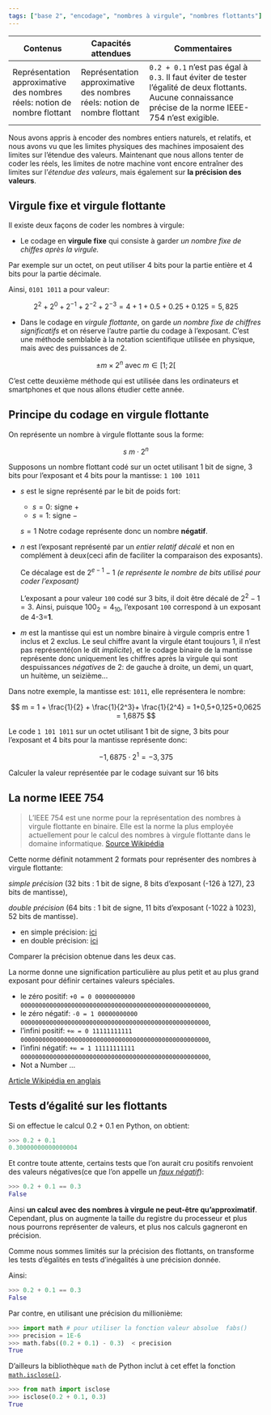 ```yaml
---
tags: ["base 2", "encodage", "nombres à virgule", "nombres flottants"]
---
```


::: programme
+-----------------------+-----------------------+---------------------------------------+
| Contenus              | Capacités attendues   | Commentaires                          |
+=======================+=======================+=======================================+
| Représentation        | Représentation        | `0.2 + 0.1` n’est pas égal à `0.3`.   |
| approximative des     | approximative des     | Il faut éviter de tester l’égalité de |
| nombres réels: notion | nombres réels: notion | deux flottants.                       |
| de nombre flottant    | de nombre flottant    | Aucune connaissance précise de        |
|                       |                       | la norme IEEE-754 n’est exigible.     |
+-----------------------+-----------------------+---------------------------------------+
:::


::: {.intro layout-ncol=2}

Nous avons appris à encoder des nombres entiers naturels, et relatifs, et nous avons vu que les
limites physiques des machines imposaient des limites sur l'étendue des valeurs. Maintenant que
nous allons tenter de coder les réels, les limites de notre machine vont encore entraîner des
limites sur l'_étendue des valeurs_, mais également sur **la précision des valeurs**.

<wc-wikimage title="General_floating_point.svg" caption="Pour encoder un nombre flottant on
utilise 1 bit de signe f bits pour la mantisse et e bits pour l'exposant."></wc-wikimage>

:::

## Virgule fixe et virgule flottante

Il existe deux façons de coder les nombres à virgule:

- Le codage en **virgule fixe** qui consiste à garder *un nombre fixe de chiffes après la
  virgule.*

::: example

Par exemple sur un octet, on peut utiliser 4 bits pour la partie entière et 4 bits pour la partie
décimale.

Ainsi, `0101 1011` a pour valeur:

$$
2^2 + 2^0 + 2^{-1} + 2^{-2} + 2^{-3} = 4 + 1 + 0.5 + 0.25 + 0.125 = 5,825
$$

:::

- Dans le codage en _virgule flottante_, on garde _un nombre fixe de chiffres significatifs_ et
  on réserve l'autre partie du codage à l'exposant. C'est une méthode semblable à la notation
  scientifique utilisée en physique, mais avec des puissances de 2.

$$
\pm m \times  2^{n} \text{ avec } m \in [1; 2[
$$

C'est cette deuxième méthode qui est utilisée dans les ordinateurs et smartphones et que nous
allons étudier cette année.

## Principe du codage en virgule flottante

On représente un nombre à virgule flottante sous la forme:

$$
s\ m \cdot 2^n
$$

<wc-wikimage title="General_floating_point.svg" caption="Pour encoder un nombre flottant on
utilise 1 bit de signe f bits pour la mantisse et e bits pour l'exposant."></wc-wikimage>

Supposons un nombre flottant codé sur un octet utilisant 1 bit de signe, 3 bits pour l'exposant et
4 bits pour la mantisse: `1 100 1011`


- $s$ est le signe représenté par le bit de poids fort:
  - $s=0$: signe $+$
  - $s=1$: signe $-$

  $s=1$ Notre codage représente donc un nombre **négatif**.

- $n$ est l'exposant représenté par un *entier relatif décalé* et non en complément à deux(ceci afin
  de faciliter la comparaison des exposants).
  
  Ce décalage est de $2^{e-1} - 1$ _(e représente le nombre de bits utilisé pour coder l'exposant)_

  L'exposant a pour valeur `100` codé sur 3 bits, il doit être décalé de $2^{2} - 1 = 3$. Ainsi,
  puisque $100_2 = 4_{10}$, l'exposant `100` correspond à un exposant de 4-3=**1**.

- $m$ est la mantisse qui est un nombre binaire à virgule compris entre 1 inclus et 2 exclus. Le
  seul chiffre avant la virgule étant toujours 1, il n'est pas représenté(on le dit *implicite*),
  et le codage binaire de la mantisse représente donc uniquement les chiffres après la virgule qui
  sont despuissances _négatives_ de 2: de gauche à droite, un demi, un quart, un huitème, un
  seizième...

Dans notre exemple, la mantisse est: `1011`, elle représentera le nombre:

$$
m = 1 + \frac{1}{2} +  \frac{1}{2^3}+ \frac{1}{2^4} =  1+0,5+0,125+0,0625 = 1,6875
$$

Le code `1 101 1011` sur un octet utilisant 1 bit de signe, 3 bits pour l'exposant et 4 bits pour
la mantisse représente donc:

$$
- 1,6875 \cdot 2^{1}= -3,375
$$

::: appli

Calculer la valeur représentée par le codage suivant sur 16 bits

<wc-wikimage title="Bfloat16_format.svg" caption="Les 16 bits sont répartis en 7 bits de mantisse, 8 bits d'exposant et 1 bit de signe."></wc-wikimage>

:::

## La norme IEEE 754

> L’IEEE 754 est une norme pour la représentation des nombres à virgule flottante en binaire. Elle
> est la norme la plus employée actuellement pour le calcul des nombres à virgule flottante dans
> le domaine informatique. [Source Wikipédia](http://fr.wikipedia.org/wiki/IEEE_754)

Cette norme définit notamment 2 formats pour représenter des nombres à virgule flottante:

::: {layout-ncol=2}

*simple précision* (32 bits : 1 bit de signe, 8 bits d'exposant (-126 à 127), 23 bits de mantisse),

*double précision* (64 bits : 1 bit de signe, 11 bits d'exposant (-1022 à 1023), 52 bits de
mantisse).
  
<wc-wikimage title="IEEE754_simple_precision.png" caption="Norme IEEE 754 de codage simple précision sur 32 bits."></wc-wikimage>
  

<wc-wikimage title="IEEE754_double_precision.png" caption="Norme IEEE 754 de codage simple précision sur 64 bits."></wc-wikimage>

:::

::: {.appli titre="Réaliser la conversion en base 2 de la valeur approchée de pi: 3.141592653589793"}

- en simple précision: [ici](http://www.binaryconvert.com/result_float.html?decimal=051046049052049053057050054053051053056057055057051)
- en double précision: [ici](http://www.binaryconvert.com/result_double.html?decimal=051046049052049053057050054053051053056057055057051)

Comparer la précision obtenue dans les deux cas.
:::

::: plus

La norme donne une signification particulière au plus petit et au plus grand exposant pour définir
certaines valeurs spéciales.

- le zéro positif: `+0 = 0 00000000000 0000000000000000000000000000000000000000000000000000`,
- le zéro négatif: `-0 = 1 00000000000 0000000000000000000000000000000000000000000000000000`,
- l'infini positif: `+∞ = 0 11111111111 0000000000000000000000000000000000000000000000000000`,
- l'infini négatif: `+∞ = 1 11111111111 0000000000000000000000000000000000000000000000000000`,
- Not a Number ...

[Article Wikipédia en anglais](https://en.wikipedia.org/wiki/Double-precision_floating-point_format#Double-precision_examples){.cite-source}
:::

## Tests d'égalité sur les flottants

Si on effectue le calcul $0.2 +0.1$ en Python, on obtient:

```python
>>> 0.2 + 0.1
0.30000000000000004
```

Et contre toute attente, certains tests que l'on aurait cru positifs renvoient des valeurs
négatives(ce que l'on appelle un *[faux négatif](https://fr.wikipedia.org/wiki/Faux_n%C3%A9gatif)*):

```python
>>> 0.2 + 0.1 == 0.3
False
```

Ainsi **un calcul avec des nombres à virgule ne peut-être qu'approximatif**. Cependant, plus on
augmente la taille du registre du processeur et plus nous pourrons représenter de valeurs, et plus
nos calculs gagneront en précision.

Comme nous sommes limités sur la précision des flottants, on transforme les tests d'égalités en
tests d'inégalités à une précision donnée.

Ainsi:

```python
>>> 0.2 + 0.1 == 0.3
False
```

Par contre, en utilisant une précision du millionième:

```python
>>> import math # pour utiliser la fonction valeur absolue  fabs()
>>> precision = 1E-6
>>> math.fabs((0.2 + 0.1) - 0.3)  < precision
True
```

D'ailleurs la bibliothèque `math` de Python inclut à cet effet la fonction
[`math.isclose()`](https://docs.python.org/3/library/math.html#math.isclose).

```python
>>> from math import isclose
>>> isclose(0.2 + 0.1, 0.3)
True
```

